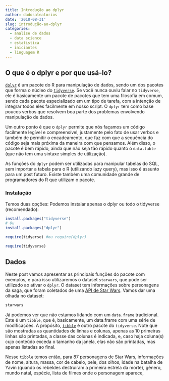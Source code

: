 ```yaml
---
title: Introdução ao dplyr
author: dadosaleatorios
date: '2018-08-31'
slug: introdução-ao-dplyr
categories:
  - analise de dados
  - data science
  - estatistica
  - iniciantes
  - linguagem R
---
```


## O que é o dplyr e por que usá-lo?

[`dplyr`](https://dplyr.tidyverse.org/) é um pacote do R para manipulação de dados, sendo um dos pacotes que forma o núcleo do [`tidyverse`](https://www.tidyverse.org/). Se você nunca ouviu falar no `tidyverse`, ele é basicamente um pacote de pacotes que tem uma filosofia em comum, sendo cada pacote especializado em um tipo de tarefa, com a intenção de integrar todos eles facilmente em nosso script. O `dplyr` tem como base poucos verbos que resolvem boa parte dos problemas envolvendo manipulação de dados.

Um outro ponto é que o `dplyr` permite que nós façamos um código facilmente legível e compreensível, justamente pelo fato de usar verbos e também de permitir o encadeamento, que faz com que a sequência do código seja mais próxima da maneira com que pensamos. Além disso, o pacote é bem rápido, ainda que não seja tão rápido quanto o `data.table` (que não tem uma sintaxe simples de utilização).

As funções do `dplyr` podem ser utilizadas para manipular tabelas do SQL, sem importar a tabela para o R (utilizando lazy query), mas isso é assunto para um post futuro. Existe também uma comunidade grande de programadores do R que utilizam o pacote.

### Instalação

Temos duas opções: Podemos instalar apenas o dplyr ou todo o tidyverse (recomendado):

```r
install.packages("tidyverse")
# Ou
install.packages("dplyr")

require(tidyerse) #ou require(dplyr)
```

```r
require(tidyverse)
```

## Dados

Neste post vamos apresentar as principais funções do pacote com exemplos, e para isso utilizaremos o dataset `starwars`, que pode ser utilizado ao ativar o `dplyr`. O dataset tem informações sobre personagens da saga, que foram coletados de uma [API de Star Wars](http://swapi.co/). Vamos dar uma olhada no dataset:

```r
starwars
```

Já podemos ver que não estamos lidando com um `data.frame` tradicional. Este é um `tibble`, que é, basicamente, um data.frame com uma série de modificações. A propósito, [`tibble`](https://tibble.tidyverse.org/) é outro pacote do `tidyverse`. Note que são mostradas as quantidades de linhas e colunas, apenas as 10 primeiras linhas são printadas, a classe das colunas é indicada, e, caso haja coluna(s) cujo conteúdo exceda o tamanho da janela, elas não são printadas, mas apenas listadas ao final.

Nesse `tibble` temos então, para 87 personagens de Star Wars, informações de nome, altura, massa, cor de cabelo, pele, dos olhos, idade na batalha de Yavin (quando os rebeldes destruíram a primeira estrela da morte), gênero, mundo natal, espécie, lista de filmes onde o personagem aparece, 